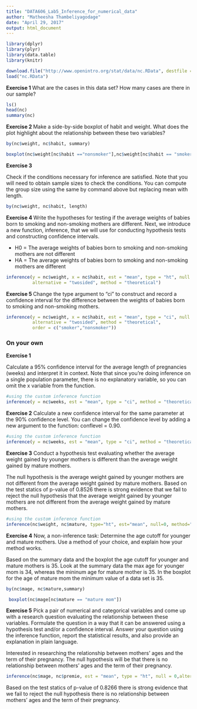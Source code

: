 ---
title: "DATA606_Lab5_Inference_for_numerical_data"
author: "Matheesha Thambeliyagodage"
date: "April 29, 2017"
output: html_document
---


```{r message=FALSE, warning=FALSE,results='hide'}
library(dplyr)
library(plyr)
library(data.table)
library(knitr)
```

```{r}
download.file("http://www.openintro.org/stat/data/nc.RData", destfile = "nc.RData")
load("nc.RData")
```
<b>Exercise 1 </b> 
What are the cases in this data set? How many cases are there in our sample?

```{r}
ls()
head(nc)
summary(nc)
```
<b>Exercise 2 </b> 
Make a side-by-side boxplot of habit and weight. What does the plot highlight about the relationship between these two variables?

```{r}

by(nc$weight, nc$habit, summary)

```
```{r}
boxplot(nc$weight[nc$habit =="nonsmoker"],nc$weight[nc$habit == "smoker"],xlab="habit",ylab="weight",main="Weight vs. habit", names = c("nonsmoker", "smoker"))
```


  
  
<b>Exercise 3 </b> 

Check if the conditions necessary for inference are satisfied. Note that you will need to obtain sample sizes to check the conditions. You can compute the group size using the same by command above but replacing mean with length.

```{r}
by(nc$weight, nc$habit, length)
```
<b>Exercise 4 </b> 
Write the hypotheses for testing if the average weights of babies born to smoking and non-smoking mothers are different.
Next, we introduce a new function, inference, that we will use for conducting hypothesis tests and constructing confidence intervals.

*   H0 = The average weights of babies born to smoking and non-smoking mothers are not different
*   HA = The average weights of babies born to smoking and non-smoking mothers are different

```{r}
inference(y = nc$weight, x = nc$habit, est = "mean", type = "ht", null = 0, 
          alternative = "twosided", method = "theoretical")
```

<b>Exercise 5 </b> 
Change the type argument to "ci" to construct and record a confidence interval for the difference between the weights of babies born to smoking and non-smoking mothers.
```{r}
inference(y = nc$weight, x = nc$habit, est = "mean", type = "ci", null = 0, 
          alternative = "twosided", method = "theoretical", 
          order = c("smoker","nonsmoker"))
```

### On your own

<b>Exercise 1</b> 

  Calculate a 95% confidence interval for the average length of pregnancies (weeks) and interpret it in context. Note that since you're doing inference on a single population parameter, there is no explanatory variable, so you can omit the x variable from the function.
```{r}
#using the custom inference function
inference(y = nc$weeks, est = "mean", type = "ci", method = "theoretical")
```




 
  
<b>Exercise 2</b> 
  Calculate a new confidence interval for the same parameter at the 90% confidence level. You can change the   confidence level by adding a new argument to the function: conflevel = 0.90.

```{r}
#using the custom inference function
inference(y = nc$weeks, est = "mean", type = "ci", method = "theoretical", conflevel = 0.90)

```


  
<b>Exercise 3</b> 
  Conduct a hypothesis test evaluating whether the average weight gained by younger mothers is different than the average weight gained by mature mothers.
  
The null hypothesis is the average weight gained by younger mothers are not different from the average weight gained by mature mothers. Based on the test statics of p-value of 0.8526 there is strong evidence that we fail to reject the null hypothesis that the average weight gained by younger mothers are not different from the average weight gained by mature mothers. 

```{r}
#using the custom inference function
inference(nc$weight, nc$mature, type="ht", est="mean", null=0, method="theoretical", alternative="twosided")
```

<b>Exercise 4</b> 
  Now, a non-inference task: Determine the age cutoff for younger and mature mothers. Use a method of your choice, and explain how your method works.
 
 Based on the summary data and the boxplot the age cutoff for younger and mature mothers is 35. Look at the summary data the max age for younger mom is 34, whereas the mininum age for mature mother is 35. In the boxplot for the age of mature mom the minimum value of a data set is 35.  
 
```{r}
by(nc$mage, nc$mature,summary)
```

```{r}
 boxplot(nc$mage[nc$mature == "mature mom"])
``` 
 

 
 
 
<b>Exercise 5</b> 
  Pick a pair of numerical and categorical variables and come up with a research question evaluating the relationship between these variables. Formulate the question in a way that it can be answered using a hypothesis test and/or a confidence interval. Answer your question using the inference function, report the statistical results, and also provide an explanation in plain language.
 
Interested in researching the relationship between mothers' ages and the term of their pregnancy. The null hypothesis will be that there is no relationship between mothers' ages and the term of their pregnancy.
 
```{r}
inference(nc$mage, nc$premie, est = "mean", type = "ht", null = 0,alternative = "twosided", method = "theoretical",order = c("full term","premie"))
```
    
Based on the test statics of p-value of 0.8266 there is strong evidence that we fail to reject the null hypothesis there is no relationship between mothers' ages and the term of their pregnancy. 






